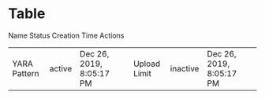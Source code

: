 




<Meta title="Table" component={Table} />

# Table

<Preview withToolbar>
  <Story name="example" parameters={{ decorators: [withKnobs] }}>
    <Table>
      <TableHeader>
        <THead>
          <THeadTr>
            <THeadTh className="xyz-table-cell-40">Name</THeadTh>
            <THeadTh className="xyz-table-cell-30">Status</THeadTh>
            <THeadTh className="xyz-table-cell-30">Creation Time</THeadTh>
            <THeadTh className="xyz-table-cell-15">Actions</THeadTh>
          </THeadTr>
        </THead>
      </TableHeader>
      <TableMain>
        <TBody>
          <TBodyTr>
            <Td className="xyz-table-cell-40">
                YARA Pattern
            </Td>
            <Td className="xyz-table-cell-30">
              <Tag isLowercase isOutline>
                <IconStatusRunning className="xyz-tag_has-icon_left" />
                active
              </Tag>
            </Td>
            <Td className="xyz-table-cell-30">
                Dec 26, 2019, 8:05:17 PM
            </Td>
            <Td className="xyz-table-cell-15">
              <ButtonIcon size="medium">
                <IconEllipsis />
              </ButtonIcon>
            </Td>
          </TBodyTr>
          <TBodyTr>
            <Td className="xyz-table-cell-40 xyz-alerts__alert-name">
                Upload Limit
            </Td>
            <Td className="xyz-table-cell-30">
              <Tag isLowercase isOutline>
                <IconStatusCanceled className="xyz-tag_has-icon_left" />
                inactive
              </Tag>
            </Td>
            <Td className="xyz-table-cell-30">
                Dec 26, 2019, 8:05:17 PM
            </Td>
            <Td className="xyz-table-cell-15">
              <ButtonIcon size="medium">
                <IconEllipsis />
                </ButtonIcon>
            </Td>
          </TBodyTr>
        </TBody>
      </TableMain>
    </Table>
  </Story>
</Preview>

